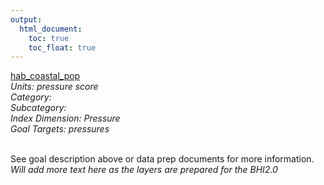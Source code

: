 ```yaml
---
output:
  html_document:
    toc: true
    toc_float: true
---
```


[hab_coastal_pop](https://github.com/OHI-Science/bhi/blob/master/baltic/layers/hab_coastal_pop_bhi2015.csv)\
*Units: pressure score*\
*Category:*\
*Subcategory:*\
*Index Dimension: Pressure*\
*Goal Targets: pressures*\
<br>

See goal description above or data prep documents for more information.\
*Will add more text here as the layers are prepared for the BHI2.0*



<br>

